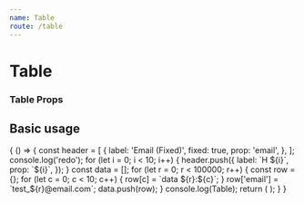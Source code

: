 ```yaml
---
name: Table
route: /table
---
```



# Table
### Table Props
<Props of={Table} />

## Basic usage

<Playground>
  {
    () => {
      const header = [
        {
          label: 'Email (Fixed)',
          fixed: true,
          prop: 'email',
        },
      ];
      console.log('redo');
      for (let i = 0; i < 10; i++) {
        header.push({
          label: `H ${i}`,
          prop: `${i}`,
        });
      }
      const data = [];
      for (let r = 0; r < 100000; r++) {
        const row = {};
        for (let c = 0; c < 10; c++) {
          row[c] = `data ${r}:${c}`;
        }
        row['email'] = `test_${r}@email.com`;
        data.push(row);
      }
      console.log(Table);
      return (
        <Table
          header={header}
          data={data}
          cellWidth={200}
          enableResize={true}
        />
      );
    }
  }
</Playground>
